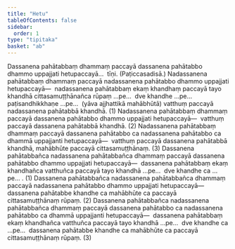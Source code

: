 ```yaml
---
title: "Hetu"
tableOfContents: false
sidebar:
  order: 1
type: "tipitaka"
basket: "ab"
---
```



<DynamicBreadcrumb />

<Division number="5">

<Paragraph number="4066">
Dassanena pahātabbaṃ dhammaṃ paccayā dassanena pahātabbo dhammo uppajjati hetupaccayā…  tīṇi. (Paṭiccasadisā.)
</Paragraph>

</Division>
<Division number="6">

<Paragraph number="4067">
Nadassanena pahātabbaṃ dhammaṃ paccayā nadassanena pahātabbo dhammo uppajjati hetupaccayā—  nadassanena pahātabbaṃ ekaṃ khandhaṃ paccayā tayo khandhā cittasamuṭṭhānañca rūpaṃ …pe…  dve khandhe …pe…  paṭisandhikkhaṇe …pe…  (yāva ajjhattikā mahābhūtā) vatthuṃ paccayā nadassanena pahātabbā khandhā. (1)
</Paragraph>

<Paragraph number="4068">
Nadassanena pahātabbaṃ dhammaṃ paccayā dassanena pahātabbo dhammo uppajjati hetupaccayā—  vatthuṃ paccayā dassanena pahātabbā khandhā. (2)
</Paragraph>

<Paragraph number="4069">
Nadassanena pahātabbaṃ dhammaṃ paccayā dassanena pahātabbo ca nadassanena pahātabbo ca dhammā uppajjanti hetupaccayā—  vatthuṃ paccayā dassanena pahātabbā khandhā, mahābhūte paccayā cittasamuṭṭhānaṃ. (3)
</Paragraph>

</Division>
<Division number="7">

<Paragraph number="4070">
Dassanena pahātabbañca nadassanena pahātabbañca dhammaṃ paccayā dassanena pahātabbo dhammo uppajjati hetupaccayā—  dassanena pahātabbaṃ ekaṃ khandhañca vatthuñca paccayā tayo khandhā …pe…  dve khandhe ca …pe… . (1)
</Paragraph>

<Paragraph number="4071">
Dassanena pahātabbañca nadassanena pahātabbañca dhammaṃ paccayā nadassanena pahātabbo dhammo uppajjati hetupaccayā—  dassanena pahātabbe khandhe ca mahābhūte ca paccayā cittasamuṭṭhānaṃ rūpaṃ. (2)
</Paragraph>

<Paragraph number="4072">
Dassanena pahātabbañca nadassanena pahātabbañca dhammaṃ paccayā dassanena pahātabbo ca nadassanena pahātabbo ca dhammā uppajjanti hetupaccayā—  dassanena pahātabbaṃ ekaṃ khandhañca vatthuñca paccayā tayo khandhā …pe…  dve khandhe ca …pe…  dassanena pahātabbe khandhe ca mahābhūte ca paccayā cittasamuṭṭhānaṃ rūpaṃ. (3)
</Paragraph>
</Division>